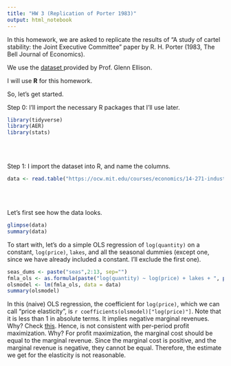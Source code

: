 ```yaml
---
title: "HW 3 (Replication of Porter 1983)"
output: html_notebook
---
```


In this homework, we are asked to replicate the results of "A study of cartel stability: the Joint Executive Committee" paper by R. H. Porter (1983, The Bell Journal of Economics).

We use the <a href="https://ocw.mit.edu/courses/economics/14-271-industrial-organization-i-fall-2013/assignments/Porter.prn"> dataset </a> provided by Prof. Glenn Ellison.

I will use <b>R</b> for this homework.

So, let's get started. 

Step 0: I'll import the necessary R packages that I'll use later.

```r
library(tidyverse)
library(AER)
library(stats)
```
<br></br>

Step 1: I import the dataset into R, and name the columns.
```r
data <- read.table("https://ocw.mit.edu/courses/economics/14-271-industrial-organization-i-fall-2013/assignments/Porter.prn", header = TRUE)

```
<br></br>

Let's first see how the data looks.
```r
glimpse(data)
summary(data)
```

To start with, let's do a simple OLS regression of ``` log(quantity)``` on a constant, ```
log(price)```, ```lakes```, and all the seasonal dummies (except one, since we have already included a constant. I'll exclude the first one). 

```r
seas_dums <- paste("seas",2:13, sep="")
fmla_ols <- as.formula(paste("log(quantity) ~ log(price) + lakes + ", paste(seas_dums, collapse= "+")))
olsmodel <- lm(fmla_ols, data = data)
summary(olsmodel)
```

In this (naive) OLS regression, the coefficient for `log(price)`, which we can call "price elasticity", is `r coefficients(olsmodel)["log(price)"]`. Note that it is less than 1 in absolute terms. It implies negative marginal revenues. Why? Check <a href="https://en.wikipedia.org/wiki/Marginal_revenue#Relationship_between_marginal_revenue_and_elasticity">this</a>. Hence, is not consistent with per-period profit maximization. Why? For profit maximization, the marginal cost should be equal to the marginal revenue. Since the marginal cost is positive, and the marginal revenue is negative, they cannot be equal. Therefore, the estimate we get for the elasticity is not reasonable. 


































